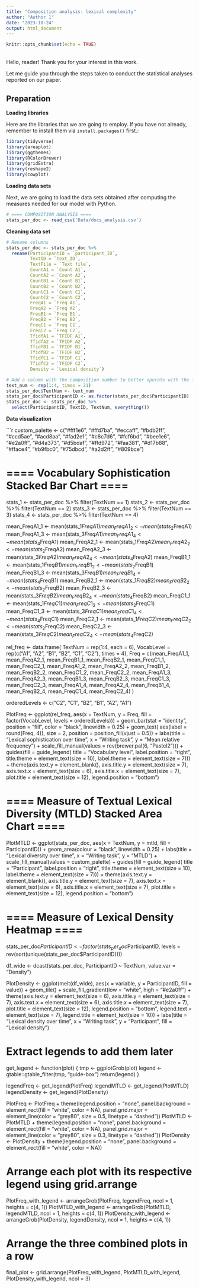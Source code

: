 ```yaml
---
title: "Composition analysis: lexical complexity"
author: "Author 1"
date: "2023-10-24"
output: html_document
---
```


```r
knitr::opts_chunk$set(echo = TRUE)
```

<br>
Hello, reader! Thank you for your interest in this work.

Let me guide you through the steps taken to conduct the statistical analyses reported on our paper.

## Preparation

**Loading libraries**

Here are the libraries that we are going to employ. If you have not already, remember to install them via `install.packages()` first.:

```r
library(tidyverse)
library(areaplot)
library(ggthemes)
library(RColorBrewer)
library(gridExtra)
library(reshape2)
library(cowplot)

```

**Loading data sets**

Next, we are going to load the data sets obtained after computing the measures needed for our model with Python.

```r
# ==== COMPOSITION ANALYSIS ====
stats_per_doc <- read_csv('Data/docs_analysis.csv')
```

**Cleaning data set**

```r
# Rename columns
stats_per_doc <- stats_per_doc %>%
  rename(ParticipantID = `participant_ID`,
         TextID = `text_ID`,
         TextFile = `Text file`,
         CountA1 = `Count A1`,
         CountA2 = `Count A2`,
         CountB1 = `Count B1`,
         CountB2 = `Count B2`,
         CountC1 = `Count C1`,
         CountC2 = `Count C2`,
         FreqA1 = `Freq A1`,
         FreqA2 = `Freq A2`,
         FreqB1 = `Freq B1`,
         FreqB2 = `Freq B2`,
         FreqC1 = `Freq C1`,
         FreqC2 = `Freq C2`,
         TfidfA1 = `TFIDF A1`,
         TfidfA2 = `TFIDF A2`,
         TfidfB1 = `TFIDF B1`,
         TfidfB2 = `TFIDF B2`,
         TfidfC1 = `TFIDF C1`,
         TfidfC2 = `TFIDF C2`,
         Density = `Lexical density`)

# Add a column with the composition number to better operate with the information
text_num <- rep(1:4, times = 21)
stats_per_doc$TextNum <- text_num
stats_per_doc$ParticipantID <- as.factor(stats_per_doc$ParticipantID)
stats_per_doc <- stats_per_doc %>%
  select(ParticipantID, TextID, TextNum, everything())
```

**Data visualization**

```r

custom_palette <- c("#fff1e6", "#ffd7ba", "#eccaff", 
                    "#bdb2ff", "#ccd5ae", "#acd8aa",
                    "#fad2e1", "#c8c7d6", "#fcf6bd",
                    "#bee1e6", "#e2a0ff", "#d4a373",
                    "#d5bdaf", "#ffd972", "#faa381",
                    "#d17b88", "#fface4", "#b9fbc0",
                    "#75dbcd", "#a2d2ff", "#809bce")


# ==== Vocabulary Sophistication Stacked Bar Chart ====

stats_1 <- stats_per_doc %>%
  filter(TextNum == 1)
stats_2 <- stats_per_doc %>%
  filter(TextNum == 2)
stats_3 <- stats_per_doc %>%
  filter(TextNum == 3)
stats_4 <- stats_per_doc %>%
  filter(TextNum == 4)

mean_FreqA1_1 <- mean(stats_1$FreqA1)
mean_FreqA1_2 <- mean(stats_2$FreqA1)
mean_FreqA1_3 <- mean(stats_3$FreqA1)
mean_FreqA1_4 <- mean(stats_4$FreqA1)
mean_FreqA2_1 <- mean(stats_1$FreqA2)
mean_FreqA2_2 <- mean(stats_2$FreqA2)
mean_FreqA2_3 <- mean(stats_3$FreqA2)
mean_FreqA2_4 <- mean(stats_4$FreqA2)
mean_FreqB1_1 <- mean(stats_1$FreqB1)
mean_FreqB1_2 <- mean(stats_2$FreqB1)
mean_FreqB1_3 <- mean(stats_3$FreqB1)
mean_FreqB1_4 <- mean(stats_4$FreqB1)
mean_FreqB2_1 <- mean(stats_1$FreqB2)
mean_FreqB2_2 <- mean(stats_2$FreqB2)
mean_FreqB2_3 <- mean(stats_3$FreqB2)
mean_FreqB2_4 <- mean(stats_4$FreqB2)
mean_FreqC1_1 <- mean(stats_1$FreqC1)
mean_FreqC1_2 <- mean(stats_2$FreqC1)
mean_FreqC1_3 <- mean(stats_3$FreqC1)
mean_FreqC1_4 <- mean(stats_4$FreqC1)
mean_FreqC2_1 <- mean(stats_1$FreqC2)
mean_FreqC2_2 <- mean(stats_2$FreqC2)
mean_FreqC2_3 <- mean(stats_3$FreqC2)
mean_FreqC2_4 <- mean(stats_4$FreqC2)

rel_freq <- data.frame(
  TextNum = rep(1:4, each = 6),
  VocabLevel = rep(c("A1", "A2", "B1", "B2", "C1", "C2"), times = 4),
  Freq = c(mean_FreqA1_1, mean_FreqA2_1, mean_FreqB1_1,
           mean_FreqB2_1, mean_FreqC1_1, mean_FreqC2_1,
           mean_FreqA1_2, mean_FreqA2_2, mean_FreqB1_2,
           mean_FreqB2_2, mean_FreqC1_2, mean_FreqC2_2,
           mean_FreqA1_3, mean_FreqA2_3, mean_FreqB1_3,
           mean_FreqB2_3, mean_FreqC1_3, mean_FreqC2_3,
           mean_FreqA1_4, mean_FreqA2_4, mean_FreqB1_4,
           mean_FreqB2_4, mean_FreqC1_4, mean_FreqC2_4)
)

orderedLevels <- c("C2", "C1", "B2", "B1", "A2", "A1")

PlotFreq <- ggplot(rel_freq,
  aes(x = TextNum,
      y = Freq,
      fill = factor(VocabLevel, levels = orderedLevels))) +
  geom_bar(stat = "identity",
           position = "fill",
           color = "black",
           linewidth = 0.25) +
  geom_text(
    aes(label = round(Freq, 4)),
    size = 2,
    position = position_fill(vjust = 0.5)) +
  labs(title = "Lexical sophistication over time",
       x = "Writing task",
       y = "Mean relative frequency") +
  scale_fill_manual(values = rev(brewer.pal(6, "Pastel2"))) +
  guides(fill = guide_legend(
    title = "Vocabulary level",
    label.position = "right",
    title.theme = element_text(size = 10),
    label.theme = element_text(size = 7))) +
  theme(axis.text.y = element_blank(),
        axis.title.y = element_text(size = 7),
        axis.text.x = element_text(size = 6),
        axis.title.x = element_text(size = 7),
        plot.title = element_text(size = 12),
        legend.position = "bottom")

# ==== Measure of Textual Lexical Diversity (MTLD) Stacked Area Chart ====

PlotMTLD <- ggplot(stats_per_doc,
                    aes(x = TextNum, y = mtld,
                        fill = ParticipantID)) +
  geom_area(colour = "black", linewidth = 0.25) +
  labs(title = "Lexical diversity over time",
       x = "Writing task\n",
       y = "MTLD") +
  scale_fill_manual(values = custom_palette) +
  guides(fill = guide_legend(
    title = "Participant",
    label.position = "right",
    title.theme = element_text(size = 10),
    label.theme = element_text(size = 7))) +
  theme(axis.text.y = element_blank(),
        axis.title.y = element_text(size = 7),
        axis.text.x = element_text(size = 6),
        axis.title.x = element_text(size = 7),
        plot.title = element_text(size = 12),
        legend.position = "bottom")

# ==== Measure of Lexical Density Heatmap ====
stats_per_doc$ParticipantID <- factor(stats_per_doc$ParticipantID, levels = rev(sort(unique(stats_per_doc$ParticipantID))))

df_wide <- dcast(stats_per_doc, ParticipantID ~ TextNum, value.var = "Density")

PlotDensity <- ggplot(melt(df_wide),
                    aes(x = variable, y = ParticipantID,
                        fill = value)) +
  geom_tile() +
  scale_fill_gradient(low = "white", high = "#e2a0ff") +
  theme(axis.text.y = element_text(size = 6),
        axis.title.y = element_text(size = 7),
        axis.text.x = element_text(size = 6),
        axis.title.x = element_text(size = 7),
        plot.title = element_text(size = 12),
        legend.position = "bottom",
        legend.text = element_text(size = 7),
        legend.title = element_text(size = 10)) +
  labs(title = "Lexical density over time", x = "Writing task", y = "Participant", fill = "Lexical density")

# Extract legends to add them later

get_legend <- function(plot) {
  tmp <- ggplotGrob(plot)
  legend <- gtable::gtable_filter(tmp, "guide-box")
  return(legend)
}

legendFreq <- get_legend(PlotFreq)
legendMTLD <- get_legend(PlotMTLD)
legendDensity <- get_legend(PlotDensity)

PlotFreq <- PlotFreq + theme(legend.position = "none",
                             panel.background = element_rect(fill = "white", color = NA),
                               panel.grid.major = element_line(color = "grey80", size = 0.5, linetype = "dashed"))
PlotMTLD <- PlotMTLD + theme(legend.position = "none",
                             panel.background = element_rect(fill = "white", color = NA),
                               panel.grid.major = element_line(color = "grey80", size = 0.3, linetype = "dashed"))
PlotDensity <- PlotDensity + theme(legend.position = "none",
                                   panel.background = element_rect(fill = "white", color = NA))

# Arrange each plot with its respective legend using grid.arrange
PlotFreq_with_legend <- arrangeGrob(PlotFreq, legendFreq, ncol = 1, heights = c(4, 1))
PlotMTLD_with_legend <- arrangeGrob(PlotMTLD, legendMTLD, ncol = 1, heights = c(4, 1))
PlotDensity_with_legend <- arrangeGrob(PlotDensity, legendDensity, ncol = 1, heights = c(4, 1))

# Arrange the three combined plots in a row
final_plot <- grid.arrange(PlotFreq_with_legend, PlotMTLD_with_legend, PlotDensity_with_legend, ncol = 3)
